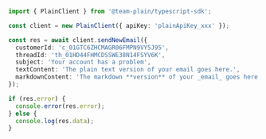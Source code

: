 ```ts
import { PlainClient } from '@team-plain/typescript-sdk';

const client = new PlainClient({ apiKey: 'plainApiKey_xxx' });

const res = await client.sendNewEmail({
  customerId: 'c_01GTC6ZHCMAGR06FMPN9VY5J95',
  threadId: 'th_01HD44FHMCDSSWE38N14FSYV6K',
  subject: 'Your account has a problem',
  textContent: 'The plain text version of your email goes here.',
  markdownContent: 'The markdown **version** of your _email_ goes here.',
});

if (res.error) {
  console.error(res.error);
} else {
  console.log(res.data);
}
```
